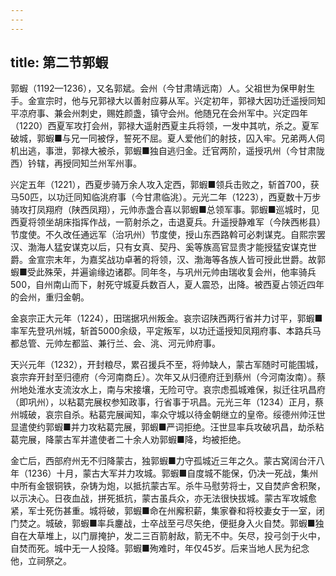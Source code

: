 ```yaml
---
---
---
```

title: 第二节郭蝦
---



郭蝦（1192—1236），又名郭斌。会州（今甘肃靖远南）人。父祖世为保甲射生手。金宣宗时，他与兄郭禄大以善射应募从军。兴定初年，郭禄大因功迁遥授同知平凉府事、兼会州刺史，赐姓颜盏，镇守会州。他随兄在会州军中。兴定四年（1220）西夏军攻打会州，郭禄大遥射西夏主兵将领，一发中其吭，杀之。夏军破城，郭蝦■与兄一同被俘，誓死不屈。夏人爱他们的射技，囚入牢。兄弟两人伺机出逃，事泄，郭禄大被杀，郭蝦■独自逃归金。迁官两阶，遥授巩州（今甘肃陇西）钤辖，再授同知兰州军州事。

兴定五年（1221），西夏步骑万余人攻入定西，郭蝦■领兵击败之，斩首700，获马50匹，以功迁同知临洮府事（今甘肃临洮）。元光二年（1223），西夏数十万步骑攻打凤翔府（陕西凤翔），元帅赤盏合喜以郭蝦■总领军事。郭蝦■巡城时，见西夏将领坐胡床指挥作战，一箭射杀之，击退夏兵。升遥授静难军（今陕西彬县）节度使。不久改任通远军（治巩州）节度使，授山东西路斡可必刺谋克。自熙宗罢汉、渤海人猛安谋克以后，只有女真、契丹、奚等族高官显贵才能授猛安谋克世爵。金宣宗末年，为嘉奖战功卓著的将领，汉、渤海等各族人皆可授此世爵。故郭蝦■受此殊荣，并遍谕缘边诸郡。同年冬，与巩州元帅由瑞收复会州，他率骑兵500，自州南山而下，射死守城夏兵数百人，夏人震恐，出降。被西夏占领近四年的会州，重归金朝。

金哀宗正大元年（1224），田瑞据巩州叛金。哀宗诏陕西两行省并力讨平，郭蝦■率军先登巩州城，斩首5000余级，平定叛军，以功迁遥授知凤翔府事、本路兵马都总管、元帅左都监、兼行兰、会、洮、河元帅府事。

天兴元年（1232），开封粮尽，累召援兵不至，将帅缺人，蒙古军随时可能围城，哀宗弃开封至归德府（今河南商丘）。次年又从归德府迁到蔡州（今河南汝南）。蔡州地处淮水支流汝水上，南与宋接壤，无险可守。哀宗虑孤城难保，拟迁往巩昌府（即巩州），以粘葛完展权参知政事，行省事于巩昌。元光三年（1234）正月，蔡州城破，哀宗自杀。粘葛完展闻知，率众守城以待金朝继立的皇帝。绥德州帅汪世显遣使约郭蝦■并力攻粘葛完展，郭蝦■严词拒绝。汪世显率兵攻破巩昌，劫杀粘葛完展，降蒙古军并遣使者二十余人劝郭蝦■降，均被拒绝。

金亡后，西部府州无不归降蒙古，独郭蝦■力守孤城近三年之久。蒙古窝阔台汗八年（1236）十月，蒙古大军并力攻城。郭蝦■自度城不能保，仍决一死战，集州中所有金银铜铁，杂铸为炮，以抵抗蒙古军。杀牛马慰劳将士，又自焚庐舍积聚，以示决心。日夜血战，拼死抵抗，蒙古虽兵众，亦无法很快拔城。蒙古军攻城愈紧，军士死伤甚重。城将破，郭蝦■命在州廨积薪，集家眷和将校妻女于一室，闭门焚之。城破，郭蝦■率兵鏖战，士卒战至弓尽矢绝，便挺身入火自焚。郭蝦■独自在大草堆上，以门扉掩护，发二三百箭射敌，箭无不中。矢尽，投弓剑于火中，自焚而死。城中无一人投降。郭蝦■殉难时，年仅45岁。后来当地人民为纪念他，立祠祭之。